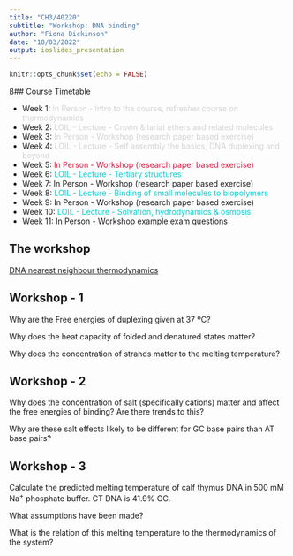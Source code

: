 ```yaml
---
title: "CH3/40220"
subtitle: "Workshop: DNA binding"
author: "Fiona Dickinson"
date: "10/03/2022"
output: ioslides_presentation
---
```


```r
knitr::opts_chunk$set(echo = FALSE)
```

ß## Course Timetable

- Week 1: <span style="color:lightgrey">In Person - Intro to the course, refresher course on thermodynamics</span>
- Week 2: <span style="color:lightgrey">LOIL - Lecture - Crown & lariat ethers and related molecules</span>
- Week 3: <span style="color:lightgrey">In Person - Workshop (research paper based exercise)</span>
- Week 4: <span style="color:lightgrey">LOIL - Lecture - Self assembly the basics, DNA duplexing and beyond</span>
- Week 5: <span style="color:crimson">In Person - Workshop (research paper based exercise) </span>
- Week 6: <span style="color:darkturquoise">LOIL - Lecture - Tertiary structures</span>
- Week 7: In Person - Workshop (research paper based exercise)
- Week 8: <span style="color:darkturquoise">LOIL - Lecture - Binding of small molecules to biopolymers</span>
- Week 9: In Person - Workshop (research paper based exercise)
- Week 10: <span style="color:darkturquoise">LOIL - Lecture - Solvation, hydrodynamics & osmosis</span>
- Week 11: In Person - Workshop example exam questions

## The workshop

[DNA nearest neighbour thermodynamics](http://libproxy.bath.ac.uk/login?url=https://www.pnas.org/doi/full/10.1073/pnas.95.4.1460)


## Workshop - 1

Why are the Free energies of duplexing given at 37 ºC?

Why does the heat capacity of folded and denatured states matter?

Why does the concentration of strands matter to the melting temperature?

## Workshop - 2

Why does the concentration of salt (specifically cations) matter and affect the free energies of binding? Are there trends to this?

Why are these salt effects likely to be different for GC base pairs than AT base pairs?



## Workshop - 3

Calculate the predicted melting temperature of calf thymus DNA in 500 mM Na^+^ phosphate buffer. CT DNA is 41.9% GC.

What assumptions have been made?

What is the relation of this melting temperature to the thermodynamics of the system?

